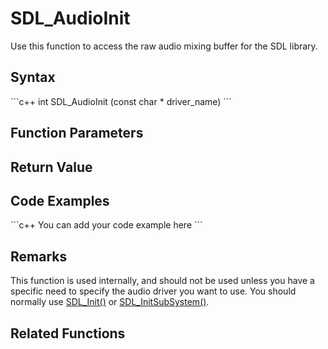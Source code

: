 <!-- pragma section-numbers off -->
<!-- pragma disable-camelcase -->

= SDL_AudioInit =
Use this function to access the raw audio mixing buffer for the SDL library.


== Syntax ==
```c++
int SDL_AudioInit (const char * driver_name)
```

== Function Parameters ==

== Return Value ==

== Code Examples ==
```c++
You can add your code example here
```

== Remarks ==
This function is used internally, and should not be used unless you have a specific need to specify the audio driver you want to use.  You should normally use [[SDL_Init()]] or [[SDL_InitSubSystem()]].

== Related Functions ==
 [[ ]]
